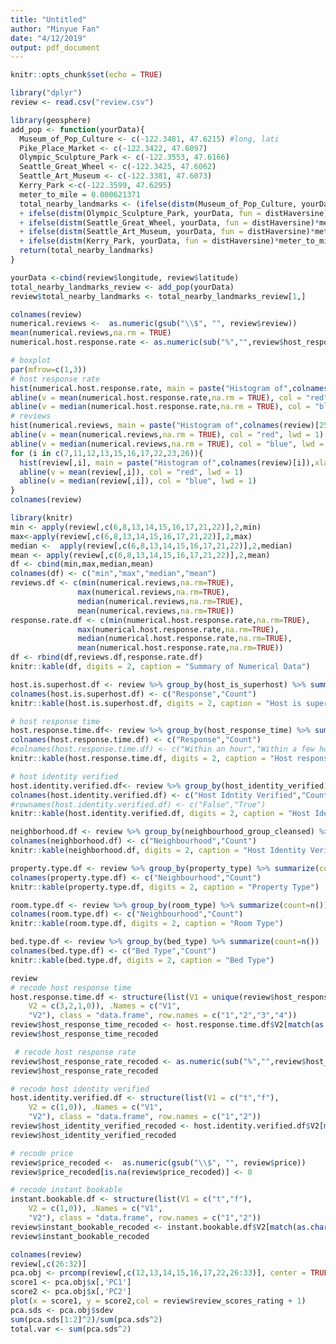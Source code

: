 ```yaml
---
title: "Untitled"
author: "Minyue Fan"
date: "4/12/2019"
output: pdf_document
---
```


```r
knitr::opts_chunk$set(echo = TRUE)
```



```r
library("dplyr")
review <- read.csv("review.csv")
```

```r
library(geosphere)
add_pop <- function(yourData){
  Museum_of_Pop_Culture <- c(-122.3481, 47.6215) #long, lati
  Pike_Place_Market <- c(-122.3422, 47.6097)
  Olympic_Sculpture_Park <- c(-122.3553, 47.6166)
  Seattle_Great_Wheel <- c(-122.3425, 47.6062)
  Seattle_Art_Museum <- c(-122.3381, 47.6073)
  Kerry_Park <-c(-122.3599, 47.6295)
  meter_to_mile = 0.000621371
  total_nearby_landmarks <- (ifelse(distm(Museum_of_Pop_Culture, yourData, fun = distHaversine)*meter_to_mile <1, 1, 0) + ifelse(distm(Pike_Place_Market, yourData, fun = distHaversine)*meter_to_mile <1, 1, 0)
  + ifelse(distm(Olympic_Sculpture_Park, yourData, fun = distHaversine)*meter_to_mile <1, 1, 0)
  + ifelse(distm(Seattle_Great_Wheel, yourData, fun = distHaversine)*meter_to_mile <1, 1, 0)
  + ifelse(distm(Seattle_Art_Museum, yourData, fun = distHaversine)*meter_to_mile <1, 1, 0)
  + ifelse(distm(Kerry_Park, yourData, fun = distHaversine)*meter_to_mile <1, 1, 0))
  return(total_nearby_landmarks)
}
```

```r
yourData <-cbind(review$longitude, review$latitude)
total_nearby_landmarks_review <- add_pop(yourData)
review$total_nearby_landmarks <- total_nearby_landmarks_review[1,]
```

```r
colnames(review)
numerical.reviews <-  as.numeric(gsub("\\$", "", review$review))
mean(numerical.reviews,na.rm = TRUE)
numerical.host.response.rate <- as.numeric(sub("%","",review$host_response_rate))/100

```

```r
# boxplot
par(mfrow=c(1,3))
# host response rate
hist(numerical.host.response.rate, main = paste("Histogram of",colnames(review)[4]),xlab = colnames(review[4]))
abline(v = mean(numerical.host.response.rate,na.rm = TRUE), col = "red", lwd = 1)
abline(v = median(numerical.host.response.rate,na.rm = TRUE), col = "blue", lwd = 1)
# reviews 
hist(numerical.reviews, main = paste("Histogram of",colnames(review)[25]),xlab = colnames(review[25]))
abline(v = mean(numerical.reviews,na.rm = TRUE), col = "red", lwd = 1)
abline(v = median(numerical.reviews,na.rm = TRUE), col = "blue", lwd = 1)
for (i in c(7,11,12,13,15,16,17,22,23,26)){
  hist(review[,i], main = paste("Histogram of",colnames(review)[i]),xlab = colnames(review[i]))
  abline(v = mean(review[,i]), col = "red", lwd = 1)
  abline(v = median(review[,i]), col = "blue", lwd = 1)
}
colnames(review)
```

```r
library(knitr)
min <- apply(review[,c(6,8,13,14,15,16,17,21,22)],2,min)
max<-apply(review[,c(6,8,13,14,15,16,17,21,22)],2,max) 
median <-  apply(review[,c(6,8,13,14,15,16,17,21,22)],2,median)
mean <- apply(review[,c(6,8,13,14,15,16,17,21,22)],2,mean)
df <- cbind(min,max,median,mean)
colnames(df) <- c("min","max","median","mean")
reviews.df <- c(min(numerical.reviews,na.rm=TRUE),
               max(numerical.reviews,na.rm=TRUE),
               median(numerical.reviews,na.rm=TRUE),
               mean(numerical.reviews,na.rm=TRUE))
response.rate.df <- c(min(numerical.host.response.rate,na.rm=TRUE),
               max(numerical.host.response.rate,na.rm=TRUE),
               median(numerical.host.response.rate,na.rm=TRUE),
               mean(numerical.host.response.rate,na.rm=TRUE))
df <- rbind(df,reviews.df,response.rate.df)
knitr::kable(df, digits = 2, caption = "Summary of Numerical Data")
```

```r
host.is.superhost.df <- review %>% group_by(host_is_superhost) %>% summarize(count=n()) 
colnames(host.is.superhost.df) <- c("Response","Count")
knitr::kable(host.is.superhost.df, digits = 2, caption = "Host is superhost?")
```

```r
# host response time 
host.response.time.df<- review %>% group_by(host_response_time) %>% summarize(count=n()) 
colnames(host.response.time.df) <- c("Response","Count")
#colnames(host.response.time.df) <- c("Within an hour","Within a few hours", "Within a day","A few days or more")
knitr::kable(host.response.time.df, digits = 2, caption = "Host response time")
```

```r
# host identity verified
host.identity.verified.df<- review %>% group_by(host_identity_verified) %>% summarize(count=n())
colnames(host.identity.verified.df) <- c("Host Idntity Verified","Count")
#rownames(host.identity.verified.df) <- c("False","True")
knitr::kable(host.identity.verified.df, digits = 2, caption = "Host Identity Verified")
```

```r
neighborhood.df <- review %>% group_by(neighbourhood_group_cleansed) %>% summarize(count=n())
colnames(neighborhood.df) <- c("Neighbourhood","Count")
knitr::kable(neighborhood.df, digits = 2, caption = "Host Identity Verified")
```
```r
property.type.df <- review %>% group_by(property_type) %>% summarize(count=n())
colnames(property.type.df) <- c("Neighbourhood","Count")
knitr::kable(property.type.df, digits = 2, caption = "Property Type")
```

```r
room.type.df <- review %>% group_by(room_type) %>% summarize(count=n())
colnames(room.type.df) <- c("Neighbourhood","Count")
knitr::kable(room.type.df, digits = 2, caption = "Room Type")
```

```r
bed.type.df <- review %>% group_by(bed_type) %>% summarize(count=n())
colnames(bed.type.df) <- c("Bed Type","Count")
knitr::kable(bed.type.df, digits = 2, caption = "Bed Type")
```


```r
review
# recode host response time 
host.response.time.df <- structure(list(V1 = unique(review$host_response_time),
    V2 = c(3,2,1,0)), .Names = c("V1", 
    "V2"), class = "data.frame", row.names = c("1","2","3","4"))
review$host_response_time_recoded <- host.response.time.df$V2[match(as.character(review$host_response_time), as.character(host.response.time.df$V1))]
review$host_response_time_recoded

 # recode host response rate 
review$host_response_rate_recoded <- as.numeric(sub("%","",review$host_response_rate))/100
review$host_response_rate_recoded

# recode host identity verified 
host.identity.verified.df <- structure(list(V1 = c("t","f"),
    V2 = c(1,0)), .Names = c("V1", 
    "V2"), class = "data.frame", row.names = c("1","2"))
review$host_identity_verified_recoded <- host.identity.verified.df$V2[match(as.character(review$host_identity_verified), as.character(host.identity.verified.df$V1))]
review$host_identity_verified_recoded

# recode price
review$price_recoded <-  as.numeric(gsub("\\$", "", review$price))
review$price_recoded[is.na(review$price_recoded)] <- 0

# recode instant bookable 
instant.bookable.df <- structure(list(V1 = c("t","f"),
    V2 = c(1,0)), .Names = c("V1", 
    "V2"), class = "data.frame", row.names = c("1","2"))
review$instant_bookable_recoded <- instant.bookable.df$V2[match(as.character(review$instant_bookable), as.character(instant.bookable.df$V1))]
review$instant_bookable_recoded

colnames(review)
review[,c(26:32)]
pca.obj <- prcomp(review[,c(12,13,14,15,16,17,22,26:33)], center = TRUE, scale = TRUE)
score1 <- pca.obj$x[,'PC1']
score2 <- pca.obj$x[,'PC2']
plot(x = score1, y = score2,col = review$review_scores_rating + 1)
pca.sds <- pca.obj$sdev
sum(pca.sds[1:2]^2)/sum(pca.sds^2)
total.var <- sum(pca.sds^2)
```